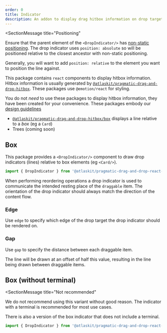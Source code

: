 ```yaml
---
order: 0
title: Indicator
description: An addon to display drag hitbox information on drop targets.
---
```


<SectionMessage
  title="Positioning"
>

Ensure that the parent element of the `<DropIndicator/>` has [non-static positioning](https://developer.mozilla.org/en-US/docs/Web/CSS/position). The drop indicator uses `position: absolute` so will be positioned relative
to the closest ancestor with non-static positioning.

Generally, you will want to add `position: relative` to the element you want to position the line against.

</SectionMessage>

This package contains `react` components to display hitbox information. Hitbox information is usually generated by [`@atlaskit/pragmatic-drag-and-drop-hitbox`](drag-and-drop/packages/hitbox). These packages use `@emotion/react` for styling.

You do not _need_ to use these packages to display hitbox information, they have been created for your convenience. These packages embody our [design guidelines](/components/pragmatic-drag-and-drop/design-guidelines)

- [`@atlaskit/pragmatic-drag-and-drop-hitbox/box`](/components/pragmatic-drag-and-drop/packages/indicator/box) displays a line relative to a _box_ (eg a `Card`)
- Trees (coming soon)

## Box

This package provides a `<DropIndicator/>` component to draw drop indicators (lines) relative to box elements (eg `<Card/>`).

```ts
import { DropIndicator } from '@atlaskit/pragmatic-drag-and-drop-react-indicator/box';
```

When performing reordering operations a drop indicator is used to communicate the intended resting place of the `draggable` item. The orientation of the drop indicator should always match the direction of the content flow.

### Edge

Use `edge` to specify which edge of the drop target the drop indicator should be rendered on.

<Example Component={ClosestEdgeExample} />

### Gap

Use `gap` to specify the distance between each draggable item.

The line will be drawn at an offset of half this value, resulting in the line being drawn between draggable items.

<Example Component={GapExample} />

## Box (without terminal)

<SectionMessage
  title="Not recommended"
>

We do not recommend using this variant without good reason. The indicator with
a terminal is recommended for most use cases.

</SectionMessage>

There is also a version of the box indicator that does not include a terminal.

```ts
import { DropIndicator } from '@atlaskit/pragmatic-drag-and-drop-react-indicator/box-without-terminal';
```